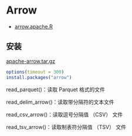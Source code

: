 # Arrow

-   [arrow.apache.R](https://arrow.apache.org/docs/r/)

## 安装

[apache-arrow.tar.gz](https://github.com/apache/arrow/releases/tag/apache-arrow-17.0.0)

```r
options(timeout = 300)
install.packages("arrow")
```

read_parquet()：读取 Parquet 格式的文件

read_delim_arrow()：读取带分隔符的文本文件

read_csv_arrow()：读取逗号分隔值 （CSV） 文件

read_tsv_arrow()：读取制表符分隔值 （TSV） 文件